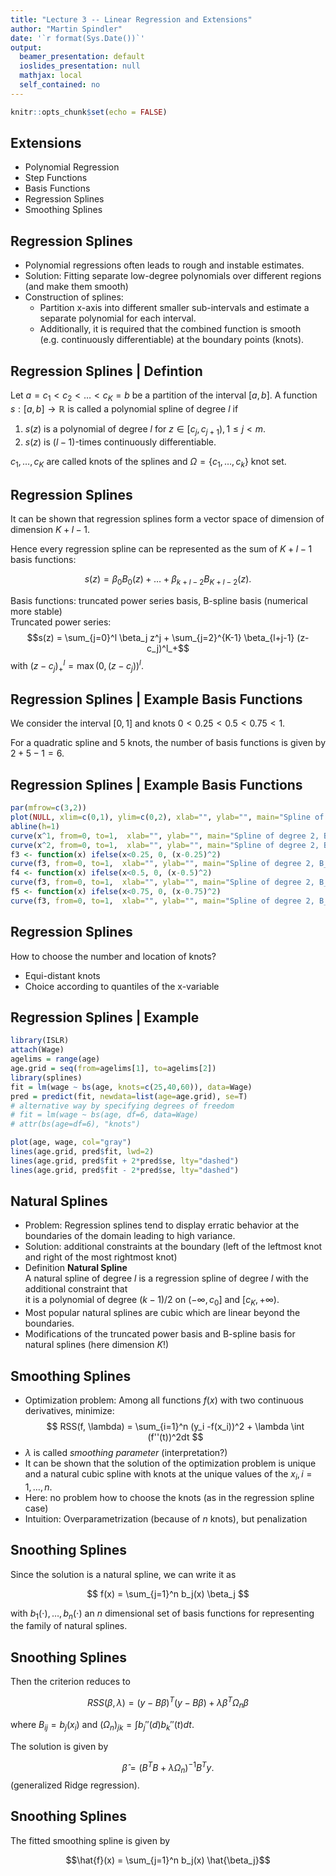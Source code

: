 ```yaml
---
title: "Lecture 3 -- Linear Regression and Extensions"
author: "Martin Spindler"
date: '`r format(Sys.Date())`'
output:
  beamer_presentation: default
  ioslides_presentation: null
  mathjax: local
  self_contained: no
---
```


```r
knitr::opts_chunk$set(echo = FALSE)
```

## Extensions
- Polynomial Regression
- Step Functions
- Basis Functions
- Regression Splines
- Smoothing Splines

## Regression Splines

* Polynomial regressions often leads to rough and instable estimates.
* Solution: Fitting separate low-degree polynomials over different regions (and make them smooth)
* Construction of splines:
  - Partition x-axis into different smaller sub-intervals and estimate a separate polynomial for each interval.
  - Additionally, it is required that the combined function is smooth (e.g. continuously differentiable) at the boundary points (knots).
  
## Regression Splines | Defintion

Let $a=c_1 < c_2 < \ldots < c_K=b$ be a partition of the interval $[a,b]$. A function $s: [a,b] \rightarrow \mathbb{R}$ is called a polynomial spline of degree $l$ if  

1. $s(z)$ is a polynomial of degree $l$ for $z \in [c_j, c_{j+1}), 1 \leq j < m.$
2. $s(z)$ is $(l-1)$-times continuously differentiable.

$c_1, \ldots, c_K$ are called knots of the splines and $\Omega=\{ c_1,\ldots, c_k\}$ knot set.

## Regression Splines

It can be shown that regression splines form a vector space of dimension of dimension $K+l-1$.

Hence every regression spline can be represented as the sum of $K+l-1$ basis functions:

$$ s(z) = \beta_0 B_0(z) + \ldots + \beta_{k+l-2} B_{K+l-2}(z).$$

Basis functions: truncated power series basis, B-spline basis (numerical more stable)  
Truncated power series:  
$$s(z) =  \sum_{j=0}^l \beta_j z^j + \sum_{j=2}^{K-1} \beta_{l+j-1} (z-c_j)^l_+$$
with $(z-c_j)^l_+ = \max(0, (z-c_j))^l$.  

## Regression Splines | Example Basis Functions
We consider the interval $[0,1]$ and knots $0<0.25<0.5<0.75<1$.  

For a quadratic spline and 5 knots, the number of basis functions is given by $2+5-1=6$.


## Regression Splines | Example Basis Functions

```r
par(mfrow=c(3,2))
plot(NULL, xlim=c(0,1), ylim=c(0,2), xlab="", ylab="", main="Spline of degree 2, B_0")
abline(h=1)
curve(x^1, from=0, to=1,  xlab="", ylab="", main="Spline of degree 2, B_1")
curve(x^2, from=0, to=1,  xlab="", ylab="", main="Spline of degree 2, B_2")
f3 <- function(x) ifelse(x<0.25, 0, (x-0.25)^2)
curve(f3, from=0, to=1,  xlab="", ylab="", main="Spline of degree 2, B_3")
f4 <- function(x) ifelse(x<0.5, 0, (x-0.5)^2)
curve(f3, from=0, to=1,  xlab="", ylab="", main="Spline of degree 2, B_4")
f5 <- function(x) ifelse(x<0.75, 0, (x-0.75)^2)
curve(f3, from=0, to=1,  xlab="", ylab="", main="Spline of degree 2, B_5")
```

## Regression Splines
How to choose the number and location of knots?

* Equi-distant knots
* Choice according to quantiles of the x-variable 

## Regression Splines | Example
```r
library(ISLR)
attach(Wage)
agelims = range(age)
age.grid = seq(from=agelims[1], to=agelims[2])
library(splines)
fit = lm(wage ~ bs(age, knots=c(25,40,60)), data=Wage)
pred = predict(fit, newdata=list(age=age.grid), se=T)
# alternative way by specifying degrees of freedom
# fit = lm(wage ~ bs(age, df=6, data=Wage)
# attr(bs(age=df=6), "knots")
```
```r
plot(age, wage, col="gray")
lines(age.grid, pred$fit, lwd=2)
lines(age.grid, pred$fit + 2*pred$se, lty="dashed")
lines(age.grid, pred$fit - 2*pred$se, lty="dashed")
```

## Natural Splines

* Problem: Regression splines tend to display erratic behavior at the boundaries of the domain leading to high variance.
* Solution: additional constraints at the boundary (left of the leftmost knot and right of the most rightmost knot)
* Definition **Natural Spline**  
A natural spline of degree $l$ is a regression spline of degree $l$ with the additional constraint that  
it is a polynomial of degree $(k-1)/2$ on $(-\infty, c_0]$ and $[c_K, + \infty)$.
* Most popular natural splines are cubic which are linear beyond the boundaries.
* Modifications of the truncated power basis and B-spline basis for natural splines (here dimension $K$!)

## Smoothing Splines

* Optimization problem: Among all functions $f(x)$ with two continuous derivatives, minimize:
$$ RSS(f, \lambda) = \sum_{i=1}^n (y_i -f(x_i))^2 + \lambda \int (f''(t))^2dt $$
* $\lambda$ is called *smoothing parameter* (interpretation?)
* It can be shown that the solution of the optimization problem is unique and a natural cubic spline with knots at the unique values of the $x_i, i=1,\ldots,n$.
* Here: no problem how to choose the knots (as in the regression spline case)
* Intuition: Overparametrization (because of $n$ knots), but penalization

## Snoothing Splines

Since the solution is a natural spline, we can write it as

$$ f(x) = \sum_{j=1}^n b_j(x) \beta_j $$

with $b_1(\cdot), \ldots, b_n(\cdot)$ an $n$ dimensional set of basis functions for representing the family of natural splines.

## Snoothing Splines

Then the criterion reduces to

$$ RSS(\beta, \lambda) = (y-B \beta)^T (y-B \beta) + \lambda \beta^T \Omega_n \beta $$

where $B_{ij}=b_j(x_i)$ and $(\Omega_n)_{jk}=\int b_j''(d) b_k''(t)dt.$

The solution is given by

$$ \hat{\beta}=(B^TB + \lambda \Omega_n)^{-1}B^T y.$$
(generalized Ridge regression).

## Snoothing Splines
The fitted  smoothing spline is given by

$$\hat{f}(x) = \sum_{j=1}^n b_j(x) \hat{\beta_j}$$

